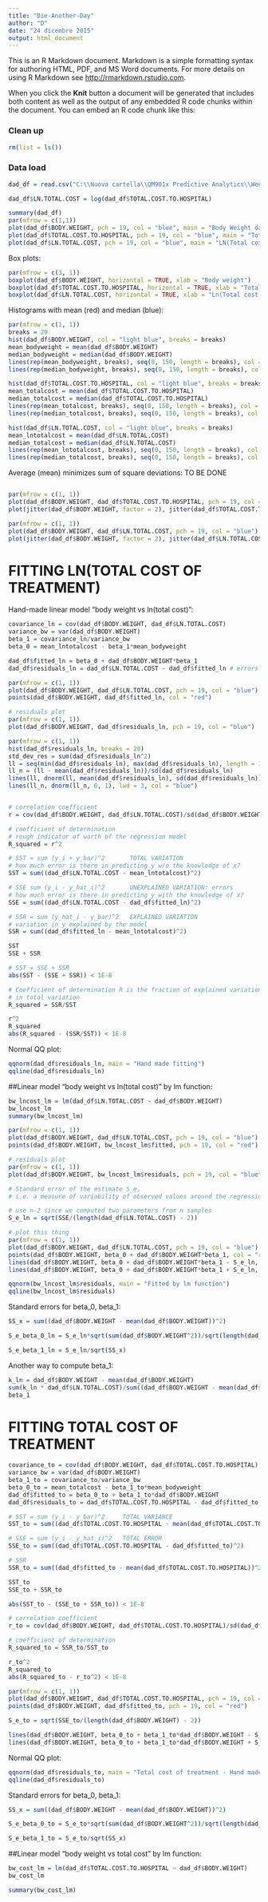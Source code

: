---
title: "Die-Another-Day"
author: "D"
date: "24 dicembre 2015"
output: html_document
---

This is an R Markdown document. Markdown is a simple formatting syntax for authoring HTML, PDF, and MS Word documents. For more details on using R Markdown see <http://rmarkdown.rstudio.com>.

When you click the **Knit** button a document will be generated that includes both content as well as the output of any embedded R code chunks within the document. 
You can embed an R code chunk like this:

### Clean up
```{r}
rm(list = ls())
```

### Data load
```{r}
dad_df = read.csv("C:\\Nuova cartella\\QM901x Predictive Analytics\\Week 2\\DAD_DATA_with_Model_Output.DOWNLOADED.csv")

dad_df$LN.TOTAL.COST = log(dad_df$TOTAL.COST.TO.HOSPITAL)
```

```{r}
summary(dad_df)
par(mfrow = c(1,1))
plot(dad_df$BODY.WEIGHT, pch = 19, col = "blue", main = "Body Weight data", xlab = "Sample no.")
plot(dad_df$TOTAL.COST.TO.HOSPITAL, pch = 19, col = "blue", main = "Total Cost of Treatment", xlab = "Sample no.")
plot(dad_df$LN.TOTAL.COST, pch = 19, col = "blue", main = "LN(Total cost of tratment)", xlab = "Sample no.")

```

Box plots:
```{r}
par(mfrow = c(3, 1))
boxplot(dad_df$BODY.WEIGHT, horizontal = TRUE, xlab = "Body weight")
boxplot(dad_df$TOTAL.COST.TO.HOSPITAL, horizontal = TRUE, xlab = "Total cost of treatment")
boxplot(dad_df$LN.TOTAL.COST, horizontal = TRUE, xlab = "Ln(Total cost of treatment)")
```

Histograms with mean (red) and median (blue):
```{r}
par(mfrow = c(1, 1))
breaks = 20
hist(dad_df$BODY.WEIGHT, col = "light blue", breaks = breaks)
mean_bodyweight = mean(dad_df$BODY.WEIGHT)
median_bodyweight = median(dad_df$BODY.WEIGHT)
lines(rep(mean_bodyweight, breaks), seq(0, 150, length = breaks), col = "red", lwd = 5)
lines(rep(median_bodyweight, breaks), seq(0, 150, length = breaks), col = "blue", lwd = 5)

hist(dad_df$TOTAL.COST.TO.HOSPITAL, col = "light blue", breaks = breaks)
mean_totalcost = mean(dad_df$TOTAL.COST.TO.HOSPITAL)
median_totalcost = median(dad_df$TOTAL.COST.TO.HOSPITAL)
lines(rep(mean_totalcost, breaks), seq(0, 150, length = breaks), col = "red", lwd = 5)
lines(rep(median_totalcost, breaks), seq(0, 150, length = breaks), col = "blue", lwd = 5)

hist(dad_df$LN.TOTAL.COST, col = "light blue", breaks = breaks)
mean_lntotalcost = mean(dad_df$LN.TOTAL.COST)
median_totalcost = median(dad_df$LN.TOTAL.COST)
lines(rep(mean_lntotalcost, breaks), seq(0, 150, length = breaks), col = "red", lwd = 5)
lines(rep(median_totalcost, breaks), seq(0, 150, length = breaks), col = "blue", lwd = 5)
```

Average (mean) minimizes sum of square deviations:
TO BE DONE
```{r}
```

```{r}
par(mfrow = c(1, 1))
plot(dad_df$BODY.WEIGHT, dad_df$TOTAL.COST.TO.HOSPITAL, pch = 19, col = "blue")
plot(jitter(dad_df$BODY.WEIGHT, factor = 2), jitter(dad_df$TOTAL.COST.TO.HOSPITAL, factor = 2), pch = 19, col = "blue")
```

```{r}
par(mfrow = c(1, 1))
plot(dad_df$BODY.WEIGHT, dad_df$LN.TOTAL.COST, pch = 19, col = "blue")
plot(jitter(dad_df$BODY.WEIGHT, factor = 2), jitter(dad_df$LN.TOTAL.COST, factor = 2), pch = 19, col = "blue")

```

# FITTING LN(TOTAL COST OF TREATMENT)
Hand-made linear model "body weight vs ln(total cost)":
```{r}
covariance_ln = cov(dad_df$BODY.WEIGHT, dad_df$LN.TOTAL.COST)
variance_bw = var(dad_df$BODY.WEIGHT)
beta_1 = covariance_ln/variance_bw
beta_0 = mean_lntotalcost - beta_1*mean_bodyweight

dad_df$fitted_ln = beta_0 + dad_df$BODY.WEIGHT*beta_1
dad_df$residuals_ln = dad_df$LN.TOTAL.COST - dad_df$fitted_ln # errors

par(mfrow = c(1, 1))
plot(dad_df$BODY.WEIGHT, dad_df$LN.TOTAL.COST, pch = 19, col = "blue")
points(dad_df$BODY.WEIGHT, dad_df$fitted_ln, col = "red")

# residuals plot
par(mfrow = c(1, 1))
plot(dad_df$BODY.WEIGHT, dad_df$residuals_ln, pch = 19, col = "blue")

par(mfrow = c(1, 1))
hist(dad_df$residuals_ln, breaks = 20)
std_dev_res = sum(dad_df$residuals_ln^2)
ll = seq(min(dad_df$residuals_ln), max(dad_df$residuals_ln), length = 100)
ll_n = (ll - mean(dad_df$residuals_ln))/sd(dad_df$residuals_ln)
lines(ll, dnorm(ll, mean(dad_df$residuals_ln), sd(dad_df$residuals_ln)), lwd = 3, col = "red")
lines(ll_n, dnorm(ll_n, 0, 1), lwd = 3, col = "blue")


# correlation coefficient
r = cov(dad_df$BODY.WEIGHT, dad_df$LN.TOTAL.COST)/sd(dad_df$BODY.WEIGHT)/sd(dad_df$LN.TOTAL.COST)

# coefficient of determination
# rough indicator of worth of the regression model
R_squared = r^2

# SST = sum (y_i + y_bar)^2       TOTAL VARIATION
# how much error is there in predicting y w/o the knowledge of x?
SST = sum((dad_df$LN.TOTAL.COST - mean_lntotalcost)^2)

# SSE sum (y_i - y_hat_i)^2       UNEXPLAINED VARIATION: errors
# how much error is there in predicting y with the knowledge of x?
SSE = sum((dad_df$LN.TOTAL.COST - dad_df$fitted_ln)^2)

# SSR = sum (y_hat_i - y_bar)^2   EXPLAINED VARIATION
# variation in y explained by the model
SSR = sum((dad_df$fitted_ln - mean_lntotalcost)^2)

SST
SSE + SSR

# SST = SSE + SSR
abs(SST - (SSE + SSR)) < 1E-8

# Coefficient of determination R is the fraction of explained variation
# in total variation
R_squared = SSR/SST

r^2
R_squared
abs(R_squared - (SSR/SST)) < 1E-8
```

Normal QQ plot:
```{r}
qqnorm(dad_df$residuals_ln, main = "Hand made fitting")
qqline(dad_df$residuals_ln)

```

##Linear model "body weight vs ln(total cost)" by lm function:
```{r}
bw_lncost_lm = lm(dad_df$LN.TOTAL.COST ~ dad_df$BODY.WEIGHT)
bw_lncost_lm
summary(bw_lncost_lm)

par(mfrow = c(1, 1))
plot(dad_df$BODY.WEIGHT, dad_df$LN.TOTAL.COST, pch = 19, col = "blue")
points(dad_df$BODY.WEIGHT, bw_lncost_lm$fitted, pch = 19, col = "red")

# residuals plot
par(mfrow = c(1, 1))
plot(dad_df$BODY.WEIGHT, bw_lncost_lm$residuals, pch = 19, col = "blue")
```

```{r}
# Standard error of the estimate S_e,
# i.e. a measure of variability of observed values around the regression line

# use n-2 since we computed two parameters from n samples
S_e_ln = sqrt(SSE/(length(dad_df$LN.TOTAL.COST) - 2))

# plot this thing
par(mfrow = c(1, 1))
plot(dad_df$BODY.WEIGHT, dad_df$LN.TOTAL.COST, pch = 19, col = "blue")
points(dad_df$BODY.WEIGHT, beta_0 + dad_df$BODY.WEIGHT*beta_1, col = "red", pch = 19)
lines(dad_df$BODY.WEIGHT, beta_0 + dad_df$BODY.WEIGHT*beta_1 - S_e_ln, col = "red")
lines(dad_df$BODY.WEIGHT, beta_0 + dad_df$BODY.WEIGHT*beta_1 + S_e_ln, col = "red")
```

```{r}
qqnorm(bw_lncost_lm$residuals, main = "Fitted by lm function")
qqline(bw_lncost_lm$residuals)

```

Standard errors for beta_0, beta_1:
```{r}
SS_x = sum((dad_df$BODY.WEIGHT - mean(dad_df$BODY.WEIGHT))^2)

S_e_beta_0_ln = S_e_ln*sqrt(sum(dad_df$BODY.WEIGHT^2))/sqrt(length(dad_df$BODY.WEIGHT)*SS_x)

S_e_beta_1_ln = S_e_ln/sqrt(SS_x)

```

Another way to compute beta_1:
```{r}
k_ln = dad_df$BODY.WEIGHT - mean(dad_df$BODY.WEIGHT)
sum(k_ln * dad_df$LN.TOTAL.COST)/sum((dad_df$BODY.WEIGHT - mean(dad_df$BODY.WEIGHT))^2)
beta_1

```

# FITTING TOTAL COST OF TREATMENT
```{r}
covariance_to = cov(dad_df$BODY.WEIGHT, dad_df$TOTAL.COST.TO.HOSPITAL)
variance_bw = var(dad_df$BODY.WEIGHT)
beta_1_to = covariance_to/variance_bw
beta_0_to = mean_totalcost - beta_1_to*mean_bodyweight
dad_df$fitted_to = beta_0_to + beta_1_to*dad_df$BODY.WEIGHT
dad_df$residuals_to = dad_df$TOTAL.COST.TO.HOSPITAL - dad_df$fitted_to

# SST = sum (y_i - y_bar)^2     TOTAL VARIANCE
SST_to = sum((dad_df$TOTAL.COST.TO.HOSPITAL - mean(dad_df$TOTAL.COST.TO.HOSPITAL))^2)

# SSE = sum (y_i - y_hat_i)^2   TOTAL ERROR
SSE_to = sum((dad_df$TOTAL.COST.TO.HOSPITAL - dad_df$fitted_to)^2)

# SSR
SSR_to = sum((dad_df$fitted_to - mean(dad_df$TOTAL.COST.TO.HOSPITAL))^2)

SST_to
SSE_to + SSR_to

abs(SST_to - (SSE_to + SSR_to)) < 1E-8

# correlation coefficient
r_to = cov(dad_df$BODY.WEIGHT, dad_df$TOTAL.COST.TO.HOSPITAL)/sd(dad_df$BODY.WEIGHT)/sd(dad_df$TOTAL.COST.TO.HOSPITAL)

# coefficient of determination
R_squared_to = SSR_to/SST_to

r_to^2
R_squared_to
abs(R_squared_to - r_to^2) < 1E-8

par(mfrow = c(1, 1))
plot(dad_df$BODY.WEIGHT, dad_df$TOTAL.COST.TO.HOSPITAL, pch = 19, col = "blue")
points(dad_df$BODY.WEIGHT, dad_df$fitted_to, pch = 19, col = "red")

S_e_to = sqrt(SSE_to/(length(dad_df$BODY.WEIGHT) - 2))

lines(dad_df$BODY.WEIGHT, beta_0_to + beta_1_to*dad_df$BODY.WEIGHT - S_e_to, col = "red")
lines(dad_df$BODY.WEIGHT, beta_0_to + beta_1_to*dad_df$BODY.WEIGHT + S_e_to, col = "red")
```

Normal QQ plot:
```{r}
qqnorm(dad_df$residuals_to, main = "Total cost of treatment - Hand made fitting")
qqline(dad_df$residuals_to)

```

Standard errors for beta_0, beta_1:
```{r}
SS_x = sum((dad_df$BODY.WEIGHT - mean(dad_df$BODY.WEIGHT))^2)

S_e_beta_0_to = S_e_to*sqrt(sum(dad_df$BODY.WEIGHT^2))/sqrt(length(dad_df$BODY.WEIGHT)*SS_x)

S_e_beta_1_to = S_e_to/sqrt(SS_x)

```

##Linear model "body weight vs total cost" by lm function:
```{r}
bw_cost_lm = lm(dad_df$TOTAL.COST.TO.HOSPITAL ~ dad_df$BODY.WEIGHT)
bw_cost_lm

summary(bw_cost_lm)

```
